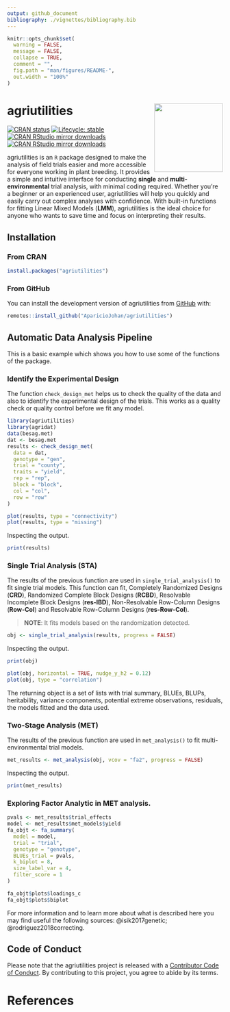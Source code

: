 ```yaml
---
output: github_document
bibliography: ./vignettes/bibliography.bib
---
```


<!-- README.md is generated from README.Rmd. Please edit that file -->

```r
knitr::opts_chunk$set(
  warning = FALSE,
  message = FALSE,
  collapse = TRUE,
  comment = "",
  fig.path = "man/figures/README-",
  out.width = "100%"
)
```

# agriutilities <img src="man/figures/logo.png" align="right" width="160px"/></a>

<!-- badges: start -->

[![CRAN status](https://www.r-pkg.org/badges/version/agriutilities)](https://CRAN.R-project.org/package=agriutilities)
[![Lifecycle: stable](https://img.shields.io/badge/lifecycle-stable-brightgreen.svg)](https://lifecycle.r-lib.org/articles/stages.html#stable)
[![CRAN RStudio mirror downloads](https://cranlogs.r-pkg.org/badges/last-month/agriutilities?color=blue)](https://r-pkg.org/pkg/agriutilities)
[![CRAN RStudio mirror downloads](https://cranlogs.r-pkg.org/badges/grand-total/agriutilities?color=blue)](https://r-pkg.org/pkg/agriutilities)
<!-- badges: end -->

agriutilities is an `R` package designed to make the analysis of
field trials easier and more accessible for everyone working in plant breeding.
It provides a simple and intuitive interface for conducting **single** and
**multi-environmental** trial analysis, with minimal coding required. Whether 
you're a beginner or an experienced user, agriutilities will help you quickly
and easily carry out complex analyses with confidence. With built-in functions
for fitting Linear Mixed Models (**LMM**), agriutilities is the ideal choice for
anyone who wants to save time and focus on interpreting their results.

## Installation

### From CRAN

``` r
install.packages("agriutilities")
```

### From GitHub

You can install the development version of agriutilities from
[GitHub](https://github.com/AparicioJohan/agriutilities) with:

``` r
remotes::install_github("AparicioJohan/agriutilities")
```


## Automatic Data Analysis Pipeline 

This is a basic example which shows you how to use some of the functions of the
package.

### Identify the Experimental Design

The function `check_design_met` helps us to check the quality of the data and
also to identify the experimental design of the trials. This works as a quality
check or quality control before we fit any model.

```r
library(agriutilities)
library(agridat)
data(besag.met)
dat <- besag.met
results <- check_design_met(
  data = dat,
  genotype = "gen",
  trial = "county",
  traits = "yield",
  rep = "rep",
  block = "block",
  col = "col",
  row = "row"
)
```
```r
plot(results, type = "connectivity")
plot(results, type = "missing")
```


Inspecting the output.

```r
print(results)
```


### Single Trial Analysis (STA)

The results of the previous function are used in `single_trial_analysis()` to 
fit single trial models. This function can fit, Completely Randomized Designs
(**CRD**), Randomized Complete Block Designs (**RCBD**), Resolvable Incomplete
Block Designs (**res-IBD**), Non-Resolvable Row-Column Designs (**Row-Col**) 
and Resolvable Row-Column Designs (**res-Row-Col**). 

> **NOTE**: It fits models based on the randomization detected.

```r
obj <- single_trial_analysis(results, progress = FALSE)
```

Inspecting the output.

```r
print(obj)
```

```r
plot(obj, horizontal = TRUE, nudge_y_h2 = 0.12)
plot(obj, type = "correlation")
```

The returning object is a set of lists with trial summary, BLUEs, BLUPs,
heritability, variance components, potential extreme observations, residuals,
the models fitted and the data used.

### Two-Stage Analysis (MET)
The results of the previous function are used in `met_analysis()` to 
fit multi-environmental trial models.

```r
met_results <- met_analysis(obj, vcov = "fa2", progress = FALSE)
```

Inspecting the output.

```r
print(met_results)
```

### Exploring Factor Analytic in MET analysis.

```r
pvals <- met_results$trial_effects
model <- met_results$met_models$yield
fa_objt <- fa_summary(
  model = model,
  trial = "trial",
  genotype = "genotype",
  BLUEs_trial = pvals,
  k_biplot = 8,
  size_label_var = 4,
  filter_score = 1
)
```

```r
fa_objt$plots$loadings_c
fa_objt$plots$biplot
```

For more information and to learn more about what is described here you may find 
useful the following sources: @isik2017genetic; @rodriguez2018correcting.

## Code of Conduct

Please note that the agriutilities project is released with a [Contributor Code
of Conduct](https://apariciojohan.github.io/agriutilities/CODE_OF_CONDUCT.html). 
By contributing to this project, you agree to abide by its terms.

# References




